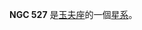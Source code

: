 {{NGCInfoBox|NGCID=NGC 527|發現者=約翰·弗里德里希·威廉·赫歇爾|發現日期=1834年9月1日|其他編號=ESO 352-68,MCG -6-4-21,PGC 5141|曆元=J2000.0
|赤經=1時23分58秒
|赤緯=-35°6'55"
|星座=玉夫座|星體=星系|星等=13.2|表面亮度=12.3|藍等=14.1}}

'''NGC 527''' 是[[玉夫座|玉夫座]]的一個[[星系|星系]]。

{{NGCReference|527}}
{{Catalogs|NGC=527}}